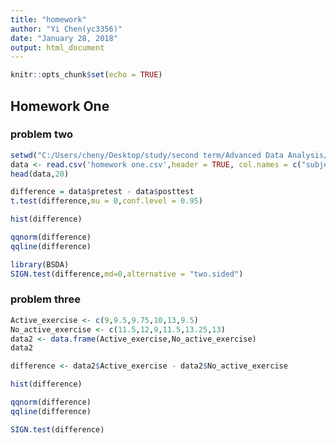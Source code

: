 ```yaml
---
title: "homework"
author: "Yi Chen(yc3356)"
date: "January 28, 2018"
output: html_document
---
```


```r
knitr::opts_chunk$set(echo = TRUE)
```

## Homework One
### problem two
```r
setwd("C:/Users/cheny/Desktop/study/second term/Advanced Data Analysis/homework/homework one")
data <- read.csv('homework one.csv',header = TRUE, col.names = c("subject","pretest","posttest"))
head(data,20)
```
```r
difference = data$pretest - data$posttest
t.test(difference,mu = 0,conf.level = 0.95)
```
```r
hist(difference)
```

```r
qqnorm(difference)
qqline(difference)
```
```r
library(BSDA)
SIGN.test(difference,md=0,alternative = "two.sided")
```

### problem three
```r
Active_exercise <- c(9,9.5,9.75,10,13,9.5)
No_active_exercise <- c(11.5,12,9,11.5,13.25,13)
data2 <- data.frame(Active_exercise,No_active_exercise)
data2
```

```r
difference <- data2$Active_exercise - data2$No_active_exercise 

hist(difference)
```
```r
qqnorm(difference)
qqline(difference)
```

```r
SIGN.test(difference)
```

